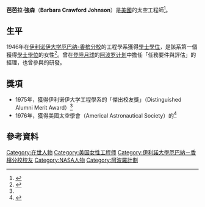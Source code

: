 {{orphan|time=2018-09-22T13:12:44+00:00}}
'''芭芭拉·強森'''（'''Barbara Crawford Johnson'''）是[[美國|美國]]的太空工程師<ref>{{cite web
| title = SWE Women - Barbara Crawford Johnson
| work = The Society of Women Engineers
| accessdate = 2012-10-17
| date = 2008-03-13
| url = http://societyofwomenengineers.swe.org/index.php/employers-q1-2010-career-center-408/46-swe-women-johnson
| archive-date = 2014-05-06
| archive-url = https://web.archive.org/web/20140506202117/http://societyofwomenengineers.swe.org/index.php/employers-q1-2010-career-center-408/46-swe-women-johnson
| dead-url = no
}}</ref>。

==生平==
1946年在[[伊利诺伊大学厄巴纳-香槟分校|伊利诺伊大学厄巴纳-香槟分校]]的工程學系獲得[[學士學位|學士學位]]，是該系第一個獲得[[學士學位|學士學位]]的女性<ref name=distinguished>{{Cite web
| title = Barbara Crawford Johnson
| work = Engineering at Illinois
| accessdate = 2012-10-17
| url = http://engineering.illinois.edu/alumni/distinguished/1975/johnson-barbara
| archive-date = 2013-06-05
| archive-url = https://web.archive.org/web/20130605220545/https://engineering.illinois.edu/alumni/distinguished/1975/johnson-barbara
| dead-url = no
}}</ref>。曾在[[登陸月球|登陸月球]]的[[阿波罗计划|阿波罗计划]]中擔任「任務要件與評估」的經理，也曾參與{{link-en|納瓦荷式火箭|SM-64 Navaho}}的研發。

==獎項==
* 1975年，獲得伊利诺伊大学工程學系的「傑出校友獎」（Distinguished Alumni Merit Award）<ref name=distinguished/>
* 1976年，獲得美國太空學會（Americal Astronautical Society）的{{le|Dirk Brouwer獎|Dirk Brouwer Award (American Astronautical Society)}}<ref>{{cite web |url=http://www.astronautical.org/awards/brouwer |title=Dirk Brouwer Award | American Astronautical Society |publisher=Astronautical.org |date=2012-08-20 |accessdate=2012-10-17 |archive-date=2018-10-01 |archive-url=https://web.archive.org/web/20181001081126/http://astronautical.org/awards/brouwer/ |dead-url=no }}</ref>

==參考資料==
{{reflist}}

{{DEFAULTSORT:Johnson}}
{{美國科學家小作品}}
[[Category:在世人物|Category:在世人物]]
[[Category:美国女性工程师|Category:美国女性工程师]]
[[Category:伊利諾大學厄巴納－香檳分校校友|Category:伊利諾大學厄巴納－香檳分校校友]]
[[Category:NASA人物|Category:NASA人物]]
[[Category:阿波羅計劃|Category:阿波羅計劃]]